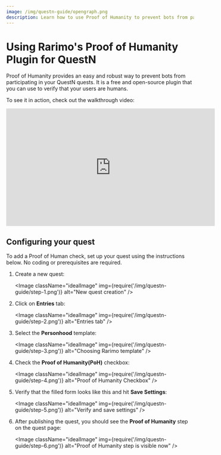 ```yaml
---
image: /img/questn-guide/opengraph.png
description: Learn how to use Proof of Humanity to prevent bots from participating in your QuestN quests.
---
```


# Using Rarimo's Proof of Humanity Plugin for QuestN

Proof of Humanity provides an easy and robust way to prevent bots from participating in your QuestN quests. It is a free and open-source plugin that you can use to verify that your users are humans.

To see it in action, check out the walkthrough video:

<iframe width="560" height="315" src="https://www.youtube.com/embed/HVPtCNr50o8?si=xT1r_M1sSHTJm3dg" title="YouTube video player" frameborder="0" allow="accelerometer; autoplay; clipboard-write; encrypted-media; gyroscope; picture-in-picture; web-share" allowfullscreen></iframe>

## Configuring your quest

To add a Proof of Human check, set up your quest using the instructions below.
No coding or prerequisites are required.

1. Create a new quest:

    <Image className="idealImage" img={require('/img/questn-guide/step-1.png')} alt="New quest creation" />

1. Click on **Entries** tab:

    <Image className="idealImage" img={require('/img/questn-guide/step-2.png')} alt="Entries tab" />

1. Select the **Personhood** template:

    <Image className="idealImage" img={require('/img/questn-guide/step-3.png')} alt="Choosing  Rarimo template" />

1. Check the **Proof of Humanity(PoH)** checkbox:

    <Image className="idealImage" img={require('/img/questn-guide/step-4.png')} alt="Proof of Humanity Checkbox" />

1. Verify that the filled form looks like this and hit **Save Settings**:

    <Image className="idealImage" img={require('/img/questn-guide/step-5.png')} alt="Verify and save settings" />

1. After publishing the quest, you should see the **Proof of Humanity** step on the quest page:

    <Image className="idealImage" img={require('/img/questn-guide/step-6.png')} alt="Proof of Humanity step is visible now" />